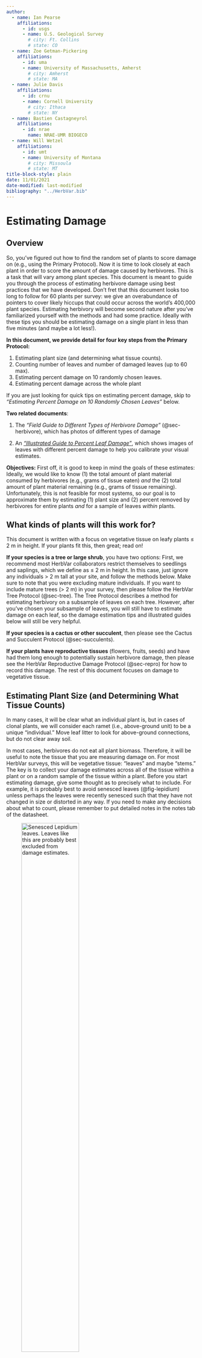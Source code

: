 ```yaml
---
author:
  - name: Ian Pearse
    affiliations:
      - id: usgs
      - name: U.S. Geological Survey
        # city: Ft. Collins
        # state: CO
  - name: Zoe Getman-Pickering
    affiliations:
      - id: uma
      - name: University of Massachusetts, Amherst
        # city: Amherst
        # state: MA
  - name: Julie Davis
    affiliations:
      - id: crnu
      - name: Cornell University
        # city: Ithaca
        # state: NY
  - name: Bastien Castagneyrol
    affiliations:
      - id: nrae
        name: NRAE-UMR BIOGECO
  - name: Will Wetzel
    affiliations:
      - id: umt
      - name: University of Montana
        # city: Missoula
        # state: MT
title-block-style: plain
date: 11/01/2021
date-modified: last-modified
bibliography: "../HerbVar.bib"
---
```


# Estimating Damage {#sec-damage}

## Overview

So, you’ve figured out how to find the random set of plants to score damage on (e.g., using the Primary Protocol). Now it is time to look closely at each plant in order to score the amount of damage caused by herbivores. This is a task that will vary among plant species. This document is meant to guide you through the process of estimating herbivore damage using best practices that we have developed. Don’t fret that this document looks too long to follow for 60 plants per survey: we give an overabundance of pointers to cover likely hiccups that could occur across the world’s 400,000 plant species. Estimating herbivory will become second nature after you’ve familiarized yourself with the methods and had some practice. Ideally with these tips you should be estimating damage on a single plant in less than five minutes (and maybe a lot less!).


**In this document, we provide detail for four key steps from the Primary Protocol:**

1. Estimating plant size (and determining what tissue counts). 
2. Counting number of leaves and number of damaged leaves (up to 60 max).
3. Estimating percent damage on 10 randomly chosen leaves. 
4. Estimating percent damage across the whole plant

::: {.callout-note}

 If you are just looking for quick tips on estimating percent damage, skip to _"Estimating Percent Damage on 10 Randomly Chosen Leaves"_ below.
 
:::


**Two related documents**:

1. The _"Field Guide to Different Types of Herbivore Damage"_ (@sec-herbivore), which has photos of different types of damage

2. An [_"Illustrated Guide to Percent Leaf Damage"_](https://github.com/HerbVar-Network/herbvar_manual/blob/2d334240bdc0f57370bd260cd054d02ffbd5b367/forms/Illustrated%20Guide%20to%20Percent%20Leaf%20Damage.pdf), which shows images of leaves with different percent damage to help you calibrate your visual estimates.

**Objectives:** First off, it is good to keep in mind the goals of these estimates: Ideally, we would like to know (1) the total amount of plant material consumed by herbivores (e.g., grams of tissue eaten) _and_ the (2) total amount of plant material remaining (e.g., grams of tissue remaining). Unfortunately, this is not feasible for most systems, so our goal is to approximate them by estimating (1) plant size and (2) percent removed by herbivores for entire plants _and_ for a sample of leaves _within_ plants.

::: {.callout-tip}
## What kinds of plants will this work for?

This document is written with a focus on vegetative tissue on leafy plants ≤ 2 m in height. If your plants fit this, then great; read on! 

:::

**If your species is a tree or large shrub**, you have two options: First, we recommend most HerbVar collaborators restrict themselves to seedlings and saplings, which we define as ≤ 2 m in height. In this case, just ignore any individuals > 2 m tall at your site, and follow the methods below. Make sure to note that you were excluding mature individuals. If you want to include mature trees (> 2 m) in your survey, then please follow the HerbVar Tree Protocol (@sec-tree). The Tree Protocol describes a method for estimating herbivory on a subsample of leaves on each tree. However, after you’ve chosen your subsample of leaves, you will still have to estimate damage on each leaf, so the damage estimation tips and illustrated guides below will still be very helpful.

**If your species is a cactus or other succulent**, then please see the Cactus and Succulent Protocol (@sec-succulents).

**If your plants have reproductive tissues** (flowers, fruits, seeds) and have had them long enough to potentially sustain herbivore damage, then please see the HerbVar Reproductive Damage Protocol (@sec-repro) for how to record this damage. The rest of this document focuses on damage to vegetative tissue.

## Estimating Plant Size (and Determining What Tissue Counts)

In many cases, it will be clear what an individual plant is, but in cases of clonal plants, we will consider each ramet (i.e., above-ground unit) to be a unique “individual.” Move leaf litter to look for above-ground connections, but do not clear away soil.

In most cases, herbivores do not eat all plant biomass. Therefore, it will be useful to note the tissue that you are measuring damage on. For most HerbVar surveys, this will be vegetative tissue: “leaves” and maybe “stems.” The key is to collect your damage estimates across all of the tissue within a plant or on a random sample of the tissue within a plant. Before you start estimating damage, give some thought as to precisely what to include. For example, it is probably best to avoid senesced leaves (@fig-lepidium) unless perhaps the leaves were recently senesced such that they have not changed in size or distorted in any way. If you need to make any decisions about what to count, please remember to put detailed notes in the notes tab of the datasheet.



![Senesced _Lepidium_ leaves. Leaves like this are probably best excluded from damage estimates.](images/img9.png){#fig-lepidium fig-align="center" fig-scap="Senesced _Lepidium_ leaves." width=60%}

Once you have decided the extent of plant you will be surveying, you can measure plant size. Because there are so many different plant growth forms, we suggest using your judgement to pick the best measure of plant size for your species. Examples of measures that work well for many species are standing plant height (e.g., ground to tallest living part), stem length (better than standing height for creeping species), foliage diameter, and stem diameter. Just make sure to be consistent within a survey, and to detail your plant size measure in the notes.

## Counting Number of Total and Damaged Leaves (up to N = 60)

The first damage assessment step in the HerbVar Primary Survey Protocol is estimate the proportion of leaves with any damage, which we are defining as > 0.5% of a leaf removed by herbivores. We estimate the proportion of leaves damaged by counting the number of undamaged and damaged leaves on each plant (recording total number of leaves and number of undamaged leaves) up to a max of 60 leaves per plant. See the following sections and illustrated guides below for tips on how to decide if a leaf has more than or less than 0.5% damage. Here we’ll discuss how to choose leaves to examine.

### Plants with small number of large leaves (N = 1-3)

If you have a plant that has a small number of large leaves (e.g., 1-3), then the proportion of leaves with damage is not going to be a very meaningful estimate of overall herbivory. In this case, consider counting leaflets (instead of leaves), if your plant has leaflets. Otherwise, proceed with leaves.

### Plants with <60 leaves

If your plant has < 60 leaves, we encourage you to quickly count and scan all of the leaves on the plant to look for the presence of herbivore damage. This will be easy on small plants and harder on large plants. Either way this step should take less than 2-3 mins. If it is too time-consuming to look at all the leaves on your plants or even up to 60 leaves (e.g., leaves are large or complex), then please pick a feasible number of leaves to subsample, ideally at least up to 30.

### Plants with > 60 leaves

If you are restricted to examining a subsample of leaves within plants (because your plant have > 60 leaves or because it would be too time-consuming to do all leaves, then you’ll have to decide how to subsamples leaves within plants. First, you will want to note the size of the subsample. Ideally you will have one number that will work for all plants in a survey. In that case, please detail this in the notes. If you need different subsample sizes for specific plants, please note subsample size in the notes for each plant, and please also make a note in the notes tab saying that you had to modify the number of leaves examined for some plants. Next you’ll need a way to subsample leaves more or less randomly within plants. **If you need to subsample within plants, here are four potential methods:**

#### Subsampling Method 1: Nose-Pointing

Ian Pearse’s nose-pointing method: For large plants, I like to choose four positions around the plant roughly at the cardinal directions (this never comes out as neatly as I might like since a lot of plants just don’t grow that way). I stand at each of those positions, I turn away from the plant, I close my eyes, and I put my finger against my nose, like this (@fig-nose). Then, I turn facing the plant, open one eye, and I choose whatever leaf I am pointing to (or the closest leaf if I’m pointing to multiple or none). I’ve done this on a lot for leaves, and I think it would basically work for other tissues (twigs, flowers, etc). You can continue to do this until you have examined your full subsample of leaves. Caveats: It is important to include mostly-eaten leaves using this method, but the method probably underestimates damage because you are less likely to be randomly pointing at a mostly-eaten leaf-nub.

![Nose pointing method to acquire a random sample of plant parts. (A) The researcher establishes a fixed point in his field of vision with an “L”-shaped hand position while turned away from the plant. (B) They then turn to the plant, open a single eye, and chooses the leaf that they are pointing to.](images/img10_2.png){#fig-nose width=95% fig-scap="Nose pointing method to acquire a random sample of plant parts."}


#### Subsampling Method 2: True Randomization

True randomization: Assign all leaves, seeds, etc. on the plant a random number, draw N numbers, and measure damage on those leaves. Caveats: this is rigorous, but probably too time consuming for most plants (and you’d probably just as well measure the damage on all the leaves you’ve given a number to!).

#### Subsampling Method 3: Arbitrary Sampling

Arbitrary sampling. That sneaker-word, arbitrary! This is basically to say “I really tried to choose an unbiased sample of the plant tissue, but I have no idea whether or not I succeeded.” Caveats: Clearly, this can have problems, but it’s what we’re probably left with in most cases where plants have complicated architecture, the tissue is hard to choose in a more truly randomized way, or you’re just strapped for time.


#### Subsampling Method 4: Define Your Own Method

Design (and make notes of!) your own subsampling scheme. Can you choose every seventh (or random-numberedth leaf along a shoot of skunkbush sumac (right)? Note how you did it, and approximately how much of the plant tissue you sampled (e.g., % of poison ivy sampled).
 
 
![Skunkbush sumac (_Rhus trilobata_)](images/img12.png){#fig-random width=60%}


![Locust (_Robinia_)](images/img13.png){#fig-arbitrary width=60%}


::: {.callout-tip}

## Philosophical thoughts about counting damaged leaves

This method works well (we think) as an estimate of overall herbivory for plants with small leaves or leaflets (e.g., sagebrush, _Astragalus_, locust), but will be very imprecise for plants with fewer, larger leaves because most large leaves will have some damage, though maybe not much. So, this is probably ineffective for your Welwitschia or banana tree. However, because counting a few large leaves is easy, we suggest doing it anyway for completeness.

:::

## 3. Estimating Percent Damage on 10 Randomly Chosen Leaves

The next damage assessment step is estimating percent damage on 10 randomly chosen leaves. Well actually, the 10 data columns for this step (`percLf1–percLf10`) come after the column for whole plant percent damage (`percHerbPlant`) in the `HerbVar template` datasheet, but it makes more sense, in this document, to discuss percent herbivory on individual leaves before discussing whole plant percent herbivory.

1. If your plant has 10 or fewer leaves, then please examine them all. 

2. if your plant has more than 10 leaves, then use one of the methods above to choose 10 leaves randomly. Strive to have these leaves be an unbiased subsample of all the leaves on the plant.

Finally, the main event—this is probably the main reason you’re reading this document. **_There are many ways to estimate percent damage on leaves. For HerbVar, we recommend collaborators use visual estimation because other methods are slower and would make the sample sizes we need to describe herbivory distributions unattainable._** Moreover, careful visual estimation does a surprisingly good job, especially after some practice, especially if the primary goal is to compare the frequency of plants with low and high herbivory, as ours is. However, we strongly recommend checking your estimates against estimates from other observers using the same method, or even better against estimates using digital methods (i.e., LeafByte) to get a sense for how good of a job you are doing, and if you are overestimating or underestimating.

### Visual estimation 

Visual estimation is essentially as simple as it sounds. You look at a leaf and eyeball what percent was removed or damaged by herbivores. The benefit of this method is that it is quick, allowing us to obtain the large sample sizes we need to describe whole herbivory distributions. The caveat is that this method has more measurement error than other methods. For example, Zoe and Julie and Marc Johnson have found that visual estimation tends to overestimate damage by a few percent, particularly for researchers with less experience. We hope to mitigate estimation error with the guidelines below, our Illustrated guide to amounts of percent damage, an online training quiz, and a ground-truthing effort. **First**, we explain how to estimate damage. **Second**, we explain how to make sure you’re doing a good job.

#### How to estimate damage. 

1. Record estimates at a high resolution. We usually record at a resolution of 2.5% (@tbl-herbiv). This may seem like unreasonably high resolution when you first try, but with a little practice and calibration you will get surprisingly good. We encourage trying for high resolution because—even with considerable error—high resolution estimates will likely be closer to the true values on average than estimates reported as broad categories (e.g., 0%, 1-10%, 11-25%, 26-50%... too coarse!). Plus, if you report your best guesses we can model the error statistically; we’re out of luck if you just report broad categories. 


: Recommended resolution for recording percent herbivory {#tbl-herbiv}

| Herbivory (%) | Meaning 
|---------|:-----|
| 0      | No herbivory   |
| 0.5     | trace amount  |
| 1       | ~1 % herbivory    |
| 2.5       | ~2.5 % herbivory    |
| 5       | ~5 % herbivory    |
| 7.5       | ~7.5 % herbivory    |
| ...       | ...    |
| 100       | everything removed except base of leaf petiole  |



2. When you first look at a leaf, do a quick mental calibration before estimating damage. We do this by visualizing cutting the leaf into a range of proportions. Start with large proportions and scale down to your finest resolution (e.g., 2.5%). For example, think about what half the leaf would look like, then imagine a quarter (25%) of the leaf. Do the same for a tenth of the leaf (10%): imagine 10 equally-sized divisions in the leaf. How big is each tenth? Then mentally cut each tenth in half to get 20 divisions of 5% leaf area. Finally, half of each of those units would be 2.5% leaf area. How big is that? 

3. When it is time to do the actual herbivory estimate, one strategy that works well for contiguous blocks of damage is to use fractional thinking to zero in on the precise value, starting with larger fractions and gradually working your way down to smaller fractions—honing from a coarse estimate to a precise estimate. For example, 

    - If ~12.5% of a leaf were damaged, then...

      - Mentally cut the leaf into quarters
      - See that less than a quarter (25%) is damaged
      - Mentally cut the quarter with damage in half, yielding eighths (12.5%)
      - See that the area damaged is equal to an eighth and record 12.5% 

    - If ~30% of a leaf were missing, then…
      - Mentaly cut the leaf in half
      - See that less than half is damaged
      - Mentally cut the leaf into quarters
      - See that more than a quarter (25%) is damaged
      - Take mental note of the 25% damaged, and then focus on estimating how much more than that 25% is damaged
      - Mentally halve the quarter of the leaf with the excess damage above 25%, yielding eighths (12.5%)
      - See that the damage above 25% is a little less than half of one of those eighths, which means it’s a little less than a sixteenth or 6.25%
      - 25% plus a little less than 6.25% comes close to 30%, record it!

4. If your leaf has more than one area of damage, try mentally consolidating each area of damage into one area and then estimate the size of that using the method above. Alternatively, if mental consolidation isn’t working well, you can mentally divide the leaf into fractions that are as small as the smallest patch of herbivore damage. Then simply  mentally tally the number of patches of that size that would be damaged.

5. An acetate grid can be a very helpful tool. Some people use them to help guide their estimates on every leaf. Others use them occasionally for validating and calibrating estimates (e.g., on the first few leaves estimated each day). To make one, simply print out a grid cell on a transparency (make sure it’s printer-friendly). Ian tends to print out several grid-sizes, and uses the size that has at least 20 grid cells for most leaves. Put the grid against the leaf. Count the number of grid cells with leaf (or where leaf should be) = T. Count the number of grid cells with damage = D. Percent damage is 100*D/T. If you have 40 grid cells per leaf, then each grid cell will be 2.5%, a good target resolution. If you only have 20 grid cells per leaf, you can count in units of half grid cells to obtain a finer resolution. Ian likes the grid method, as he can do it while on a ladder. It has the downsides of being hard on oddly-shaped leaves (where most grid cell readings are exterior), only estimating damage with a resolution of 1/T, and probably overestimating some damage types (like some beetle feeding) that may damage small parts of each grid cell.

6. For complexly pinnate leaves (e.g., Apiaceae), it is probably best to divide the leaf into leaflets or pairs of leaflets, then follow the methods above.

7. If damage is very high and very little leaf tissue remains, take a large and small leaf and compare the leaf base width, petiole and midrib size to compare. Use these comparisons to visually reconstruct the leaf, and deduce % damage from there

8. If you have marginal damage on leaves with non-smooth margins (e.g., @fig-location): If you draw an entire margin a third of the way between the base of the margin teeth and tip of the margin teeth, this approximately results in the same area measurement as if you had actually drawn in the margins—but it is easier/more accurate to imagine/draw a straight line than margin teeth

9. Piercing-sucking damage, when visible, should be mentally consolidated and estimated similarly to chewing damage. Be careful about confusing piercing-sucking damage and disease because they often look similar. If you are unsure, sleuth around your site to see if you can find the culprit in action. Sometimes it helps to find leaves that have damage at different stages of progression. This will let you reconstruct what older more necrotic tissue (and less discernible) might have looked like before it became so necrotic, perhaps inferring the cause of the damage. If this doesn’t help, consult someone who may be able to or pick another species to survey.


![Leaf with both 'interior' and 'leaf-margin' damage.](images/img14.png){#fig-location width=60%}


10. For leaves with herbivore-built leaf shelters (rolls and ties), please carefully peer into or open shelters to estimate damaged area and count resident herbivores.

11. Through all of this, make sure you are correctly identifying what is herbivore damage versus disease versus physical damage. Please have a look at our A field guide to types of plant damage. We are trying to avoid damage caused by pathogens or abiotic stress. Before each survey, spend some time studying the range of damage types on plants in your population. Try to get a sense for what types of damage you might see during the survey. Sleuth out what damage types might just be physical damage (e.g., from wind). In this sleuthing, we have found it helpful to search for clues at both broad and fine scales. At broad scales, we search many plants across each site to see if we can find what is causing a particular type of damage. Often we will find the culprit, but only after a broad search. At fine scales, we use a hand lens to look closely at the damage. Often, a closer look at the damaged edges of a leaf reveals marks from insect mandibles. Tearing, in contrast, tends to be cleaner and more angular, often following even small leaf veins. Wind damage can manifest as browning. Look to at damaged spots to see if any tissue is actually missing. Only include necrotic tissue as herbivory if you are certain it is from herbivory. If you cannot be confident in your ability to tell apart physical and herbivore damage for a particular species or site, then please do not do the survey or consult someone who can help you.

12. For internal feeding insects (e.g., hackberry psyllids, below):

    - Count discrete units: count either the number of insects or the number of galls or mines. There are columns in the Template Datasheet for galls and mines.

    - Mines should be included in percent damage and counted as discrete units.
    - Galls should only be counted, not included in percent damage because galls are actually extra tissue! The removed tissue is internal and can’t be seen.
    - Keep an eye out for signs of stem-boring insects. Sometimes these can be counted.

![Internal feeding insects](images/img15.png){#fig-internal width=60%}

#### How to make sure you’re doing a good job

1. Be conscious that most people overestimate low levels of tissue damage [@johnson_precision_2016]. Try to correct for this by being aware of this tendency, not rounding up at low levels of damage, and calibrating/validating estimates on leaves with low damage.

2. Invest time in practicing, calibrating, and validating estimates. Especially do this before collecting data, and continue to calibrate and validate regularly through data collection.

3. Standardize among observers you work with or have a single observer for all estimates.

4. Print out ["An illustrated guide to amounts of percent damage"](https://github.com/HerbVar-Network/herbvar_manual/blob/2d334240bdc0f57370bd260cd054d02ffbd5b367/forms/Illustrated%20Guide%20to%20Percent%20Leaf%20Damage.pdf). Study it while practicing, and take it into the field with you as a reference. You can focus on the pages with leaves that are most similar in shape to leaves from your species.

5. Take our online herbivory estimation training quiz (in development, we will add the link here when it’s ready). This will help you assess your accuracy and precision and give you additional practice in estimating herbivory. We suggest re-taking this quiz once per week when doing surveys to refresh your memory.

6. Finally, ground truth a subset of your damage estimates using a digital method. When doing this, please use 6 randomly selected plants in each survey. Do the survey as normal, but after visually estimating herbivory on each leaf in those plants use one of the two digital methods below to get a digital herbivory estimate (LeafByte or ImageJ). Make sure to record a unique identifier for each leaf to link visual and digital estimates.

    - LeafByte: This is an app developed recently by scientists at Cornell (including our very own Zoe Getman-Pickering and Julie Davis). It goes on your iPhone and estimates damage of leaves that you photograph (it will tell you total leaf area, total damage area, and proportional damage). You can download the app and read instructions here.  ‘BioLeaf’ is a similar app for Android phones.

    - Scan leaves and estimate damage with Image J.  For this, I usually collect leaves into a little bag. Once I’m back in the lab, I tape the leaves to a sheet of paper, and then use Image J (free software here) to estimate leaf damage. This is similar to LeafByte, but it takes longer. 
          

![Three steps in measuring damage with Image J.](images/img16.png){#fig-imagej}


          

## 4. Estimating Percent Damage Across the Whole Plant

The final damage assessment step is estimating percent damage across the whole plant, or as much of the plant as is feasible. We encourage you to strive to look across entire plants when estimating whole plant herbivory (unless your plants are > 2 m in height, in which case please follow the HerbVar Tree Protocol). For larger plants, there will be significant estimation error, but it is probably less than the error associated with subsampling, which could miss hotspots of herbivory within plants. Remember, the goal is just a visual estimate. You’d be surprised how quickly you can scan and integrate across a whole plant to estimate herbivory. However, we acknowledge this may not be feasible for large or complex plants; in those cases, please use one of the subsampling methods above and remember to record your methods and the size of your subsample. If you don’t feel that a whole-plant estimate is feasible, record the percent damage on 30 random leaves (see #3 above) and carefully record the total number of leaves on the plant and number of damaged leaves on the plant. The whole plant herbivory can be calculated from these values post hoc.

### Tips for visually estimating damage across the whole plant:

Effective methods will vary a lot based on the size of plants, size of leaves, and architecture of plant. For smaller plants with a smaller number of leaves, you can quickly estimate damage on each leaf and combine leaf-level estimates into a plant-level estimate. If all leaves are similar in size, you can just average them. If leaves vary in size, you will need to take their relative sizes into account. 

We often find it helpful to pick a reference leaf size on which to base mental calculations. Often it’s convenient to pick the largest or smallest leaf, depending on whether you prefer scaling down or scaling up leaf level estimates.

An important tip to remember for speed is that when plants have more than ~9 leaves, leaves with low levels of damage will contribute very little to plant-level damage. For example, a leaf with 2% damage would only contribute 0.2% to overall plant damage on a plant with 10 similarly sized leaves. This means that you do not need to stress about these leaves. Of course, if every leaf on the plant has 2% damage, then this would be important to keep track off. Indeed, this is essentially what you need to pay attention to as you scan the whole plant. In our experience, most plants have skewed distributions of herbivory within plants, so it’s all about paying attention to the proportion of leaves with insignificant and significant herbivory and the amount of herbivory on leaves with significant herbivory. But this isn’t always the case, so look out for more even within-plant distributions. (Side note: we hope to get at this question with our herbivory estimates on the 10 random leaves).  

For larger plants and plants with many small leaves, it is impractical to scan each individual leaf and mentally combine them (unless you are a mental math wizard!). In these cases, we still encourage you to scan the whole plant, but simply increase the grain size of your focus. For example, estimate herbivory at the scale of similarly sized branches of leaves. For plants with many, many small leaves, you may need to squint and look at similarly sized clumps of leaves. For example, people who work on conifers have a method for estimating herbivory on branches that involves looking up through a branch and seeing how much sky shows through.


Please let us know if you have additional tips, suggestions, or guidelines we can add to this document. And please let us know if anything is missing, confusing, or wrong! Have fun in the field and be safe.


::: {.callout-important}

If you’re in an area with tick-borne diseases, don’t forget to check for ticks after finishing fieldwork!

:::
